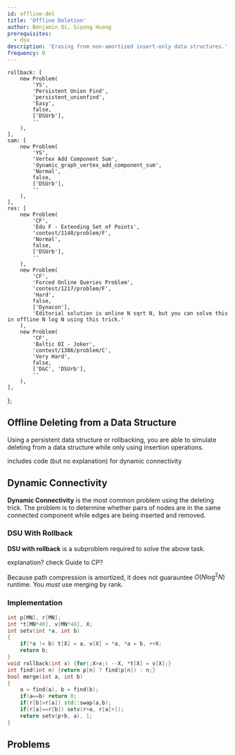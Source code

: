 ```yaml
---
id: offline-del
title: 'Offline Deletion'
author: Benjamin Qi, Siyong Huang
prerequisites:
  - dsu
description: 'Erasing from non-amortized insert-only data structures.'
frequency: 0
---
```



	rollback: [
		new Problem(
			'YS',
			'Persistent Union Find',
			'persistent_unionfind',
			'Easy',
			false,
			['DSUrb'],
			''
		),
	],
	sam: [
		new Problem(
			'YS',
			'Vertex Add Component Sum',
			'dynamic_graph_vertex_add_component_sum',
			'Normal',
			false,
			['DSUrb'],
			''
		),
	],
	res: [
		new Problem(
			'CF',
			'Edu F - Extending Set of Points',
			'contest/1140/problem/F',
			'Normal',
			false,
			['DSUrb'],
			''
		),
		new Problem(
			'CF',
			'Forced Online Queries Problem',
			'contest/1217/problem/F',
			'Hard',
			false,
			['Dynacon'],
			'Editorial solution is online N sqrt N, but you can solve this in offline N log N using this trick.'
		),
		new Problem(
			'CF',
			'Baltic OI - Joker',
			'contest/1386/problem/C',
			'Very Hard',
			false,
			['D&C', 'DSUrb'],
			''
		),
	],
};

<!--
ins: [
  new Problem("Old Gold", "Fencing the Herd", "534", "Hard", false, [], ""),
],
-->

## Offline Deleting from a Data Structure

Using a persistent data structure or rollbacking, you are able to simulate deleting from a data structure while only using insertion operations.

<Resources>
	<Resource
		source="CP-Algorithms"
		title="Deleting from a data structure in O(T(n) log n)"
		url="https://cp-algorithms.com/data_structures/deleting_in_log_n.html"
		starred
	>
		includes code (but no explanation) for dynamic connectivity
	</Resource>
</Resources>

## Dynamic Connectivity

**Dynamic Connectivity** is the most common problem using the deleting trick. The problem is to determine whether pairs of nodes are in the same connected component while edges are being inserted and removed.

<Problems problems={problems.sam} />

### DSU With Rollback

**DSU with rollback** is a subproblem required to solve the above task.

<Problems problems={problems.rollback} />

<IncompleteSection>
  
explanation? check Guide to CP?

</IncompleteSection>

<Warning title="Watch Out!">

Because path compression is amortized, it does not guarauntee $O(N \log^2 N)$ runtime. You _must_ use merging by rank.

</Warning>

### Implementation

<LanguageSection>

<CPPSection>

<!-- verified at https://codeforces.com/contest/1217/submission/62335472 -->

```cpp
int p[MN], r[MN];
int *t[MN*40], v[MN*40], X;
int setv(int *a, int b)
{
	if(*a != b) t[X] = a, v[X] = *a, *a = b, ++X;
	return b;
}
void rollback(int x) {for(;X>x;) --X, *t[X] = v[X];}
int find(int n) {return p[n] ? find(p[n]) : n;}
bool merge(int a, int b)
{
	a = find(a), b = find(b);
	if(a==b) return 0;
	if(r[b]>r[a]) std::swap(a,b);
	if(r[a]==r[b]) setv(r+a, r[a]+1);
	return setv(p+b, a), 1;
}
```

</CPPSection>

</LanguageSection>

## Problems

<Problems problems={problems.res} />

<!-- ## Dynamic Insertion

mention sqrt

(online Aho-Corasick)

<Problems problems={problems.ins} /> -->
